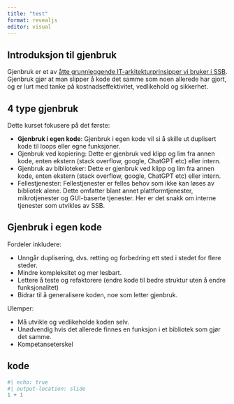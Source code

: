 ```yaml
---
title: "test"
format: revealjs
editor: visual
---
```


## Introduksjon til gjenbruk

Gjenbruk er et av [åtte grunnleggende IT-arkitekturprinsipper vi bruker i SSB](https://statistics-norway.atlassian.net/wiki/spaces/Arkitektur/pages/3538714625). Gjenbruk gjør at man slipper å kode det samme som noen allerede har gjort, og er lurt med tanke på kostnadseffektivitet, vedlikehold og sikkerhet.

## 4 type gjenbruk

Dette kurset fokusere på det første:

-   **Gjenbruk i egen kode**: Gjenbruk i egen kode vil si å skille ut duplisert kode til loops eller egne funksjoner.
-   Gjenbruk ved kopiering: Dette er gjenbruk ved klipp og lim fra annen kode, enten ekstern (stack overflow, google, ChatGPT etc) eller intern.
-   Gjenbruk av biblioteker: Dette er gjenbruk ved klipp og lim fra annen kode, enten ekstern (stack overflow, google, ChatGPT etc) eller intern.
-   Fellestjenester: Fellestjenester er felles behov som ikke kan løses av bibliotek alene. Dette omfatter blant annet plattformtjenester, mikrotjenester og GUI-baserte tjenester. Her er det snakk om interne tjenester som utvikles av SSB.

## Gjenbruk i egen kode

Fordeler inkludere:

-   Unngår duplisering, dvs. retting og forbedring ett sted i stedet for flere steder.
-   Mindre kompleksitet og mer lesbart.
-   Lettere å teste og refaktorere (endre kode til bedre struktur uten å endre funksjonalitet)
-   Bidrar til å generalisere koden, noe som letter gjenbruk.

Ulemper:

-   Må utvikle og vedlikeholde koden selv.
-   Unødvendig hvis det allerede finnes en funksjon i et bibliotek som gjør det samme.
-   Kompetanseterskel

## kode

```r
#| echo: true
#| output-location: slide
1 + 1
```

